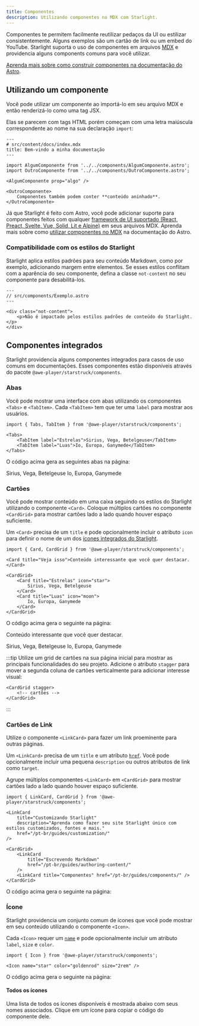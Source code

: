```yaml
---
title: Componentes
description: Utilizando componentes no MDX com Starlight.
---
```


Componentes te permitem facilmente reutilizar pedaços da UI ou estilizar consistentemente.
Alguns exemplos são um cartão de link ou um embed do YouTube.
Starlight suporta o uso de componentes em arquivos [MDX](https://mdxjs.com/) e providencia alguns components comuns para você utilizar.

[Aprenda mais sobre como construir componentes na documentação do Astro](https://docs.astro.build/pt-br/core-concepts/astro-components/).

## Utilizando um componente

Você pode utilizar um componente ao importá-lo em seu arquivo MDX e então renderizá-lo como uma tag JSX.

Elas se parecem com tags HTML porém começam com uma letra maiúscula correspondente ao nome na sua declaração `import`:

```mdx
---
# src/content/docs/index.mdx
title: Bem-vindo a minha documentação
---

import AlgumComponente from '../../components/AlgumComponente.astro';
import OutroComponente from '../../components/OutroComponente.astro';

<AlgumComponente prop="algo" />

<OutroComponente>
	Componentes também podem conter **conteúdo aninhado**.
</OutroComponente>
```

Já que Starlight é feito com Astro, você pode adicionar suporte para componentes feitos com qualquer [framework de UI suportado (React, Preact, Svelte, Vue, Solid, Lit e Alpine)](https://docs.astro.build/pt-br/core-concepts/framework-components/) em seus arquivos MDX.
Aprenda mais sobre como [utilizar componentes no MDX](https://docs.astro.build/pt-br/guides/markdown-content/#usando-componentes-no-mdx) na documentação do Astro.

### Compatibilidade com os estilos do Starlight

Starlight aplica estilos padrões para seu conteúdo Markdown, como por exemplo, adicionando margem entre elementos.
Se esses estilos conflitam com a aparência do seu componente, defina a classe `not-content` no seu componente para desabilitá-los.

```astro
---
// src/components/Exemplo.astro
---

<div class="not-content">
	<p>Não é impactado pelos estilos padrões de conteúdo do Starlight.</p>
</div>
```

## Componentes integrados

Starlight providencia alguns componentes integrados para casos de uso comuns em documentações.
Esses componentes estão disponíveis através do pacote `@awe-player/starstruck/components`.

### Abas


Você pode mostrar uma interface com abas utilizando os componentes `<Tabs>` e `<TabItem>`.
Cada `<TabItem>` tem que ter uma `label` para mostrar aos usuários.

```mdx
import { Tabs, TabItem } from '@awe-player/starstruck/components';

<Tabs>
	<TabItem label="Estrelas">Sirius, Vega, Betelgeuse</TabItem>
	<TabItem label="Luas">Io, Europa, Ganymede</TabItem>
</Tabs>
```

O código acima gera as seguintes abas na página:

<Tabs>
	<TabItem label="Estrelas">Sirius, Vega, Betelgeuse</TabItem>
	<TabItem label="Luas">Io, Europa, Ganymede</TabItem>
</Tabs>

### Cartões


Você pode mostrar conteúdo em uma caixa seguindo os estilos do Starlight utilizando o componente `<Card>`.
Coloque múltiplos cartões no componente `<CardGrid>` para mostrar cartões lado a lado quando houver espaço suficiente.

Um `<Card>` precisa de um `title` e pode opcionalmente incluir o atributo `icon` para definir o nome de um dos [ícones integrados do Starlight](#all-icons).

```mdx
import { Card, CardGrid } from '@awe-player/starstruck/components';

<Card title="Veja isso">Conteúdo interessante que você quer destacar.</Card>

<CardGrid>
	<Card title="Estrelas" icon="star">
		Sirius, Vega, Betelgeuse
	</Card>
	<Card title="Luas" icon="moon">
		Io, Europa, Ganymede
	</Card>
</CardGrid>
```

O código acima gera o seguinte na página:

<Card title="Veja isso">Conteúdo interessante que você quer destacar.</Card>

<CardGrid>
	<Card title="Estrelas" icon="star">
		Sirius, Vega, Betelgeuse
	</Card>
	<Card title="Luas" icon="moon">
		Io, Europa, Ganymede
	</Card>
</CardGrid>

:::tip
Utilize um grid de cartões na sua página inicial para mostrar as principais funcionalidades do seu projeto.
Adicione o atributo `stagger` para mover a segunda coluna de cartões verticalmente para adicionar interesse visual:

```astro
<CardGrid stagger>
	<!-- cartões -->
</CardGrid>
```

:::

### Cartões de Link

Utilize o componente `<LinkCard>` para fazer um link proeminente para outras páginas.

Um `<LinkCard>` precisa de um `title` e um atributo [`href`](https://developer.mozilla.org/pt-BR/docs/Web/HTML/Element/a#attr-href). Você pode opcionalmente incluir uma pequena `description` ou outros atributos de link como `target`.

Agrupe múltiplos componentes `<LinkCard>` em `<CardGrid>` para mostrar cartões lado a lado quando houver espaço suficiente.

```mdx
import { LinkCard, CardGrid } from '@awe-player/starstruck/components';

<LinkCard
	title="Customizando Starlight"
	description="Aprenda como fazer seu site Starlight único com estilos customizados, fontes e mais."
	href="/pt-br/guides/customization/"
/>

<CardGrid>
	<LinkCard
		title="Escrevendo Markdown"
		href="/pt-br/guides/authoring-content/"
	/>
	<LinkCard title="Componentes" href="/pt-br/guides/components/" />
</CardGrid>
```

O código acima gera o seguinte na página:


<LinkCard
	title="Customizando Starlight"
	description="Aprenda como fazer seu site Starlight único com estilos customizados, fontes e mais."
	href="/pt-br/guides/customization/"
/>

<CardGrid>
	<LinkCard
		title="Escrevendo Markdown"
		href="/pt-br/guides/authoring-content/"
	/>
	<LinkCard title="Componentes" href="/pt-br/guides/components/" />
</CardGrid>

### Ícone


Starlight providencia um conjunto comum de ícones que você pode mostrar em seu conteúdo utilizando o componente `<Icon>`.

Cada `<Icon>` requer um [`name`](#todos-os-ícones) e pode opcionalmente incluir um atributo `label`, `size` e `color`.

```mdx
import { Icon } from '@awe-player/starstruck/components';

<Icon name="star" color="goldenrod" size="2rem" />
```

O código acima gera o seguinte na página:

<Icon name="star" color="goldenrod" size="2rem" />

#### Todos os ícones

Uma lista de todos os ícones disponíveis é mostrada abaixo com seus nomes associados. Clique em um ícone para copiar o código do componente dele.

<IconsList />
